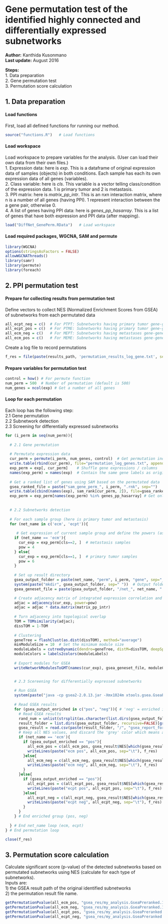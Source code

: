 Gene permutation test of the identified highly connected and differentially expressed subnetworks
========================================================

**Author:** Kanthida Kusonmano  
**Last update:** August 2016

**Steps:**  
1. Data preparation  
2. Gene permutation test  
3. Permutation score calculation
  
  
1. Data preparation
-------------------------------------------------------

#### Load functions
First, load all defined functions for running our method.
```r
source("functions.R")   # Load functions
```

#### Load workspace
Load workspace to prepare variables for the analysis. (User can load their own data from their own files.)  
1. Expression data: here is *exp*. This is a dataframe of original expression data of samples (objects) in both conditions. Each sample has each its own expression data of all genes (variables).  
2. Class variable: here is *cls*. This variable is a vector telling class/condition of the expression data. 1 is primary tumor and 2 is metastasis.  
3. PPI matrix: here is *matrix_pp_intr*. This is an n*x*n interaction matrix, where n is a number of all genes (having PPI). 1 represent interaction between the a gene pair, otherwise 0.  
4. A list of genes having PPI data: here is *genes_pp_hasarray*. This is a list of genes that have both expression and PPI data (after mapping).
```r
load("DiffNet_GenePerm.RData")   # Load workspace
```

#### Load required packages, WGCNA, SAM and permute 
```r
library(WGCNA)
options(stringsAsFactors = FALSE)
allowWGCNAThreads()
library(samr)
library(permute)
library(foreach)
```

2. PPI permutation test
-------------------------------------------------------

#### Prepare for collecting results from permutation test
Define vectors to collect NES (Normalized Enrichment Scores from GSEA) of subnetworks from each permutated data
```r
all_ecpt_neg = c()  # For PTPT: Subnetworks having primary tumor gene-gene correlctions and enriched in primary tumor samples
all_ecpt_pos = c()  # For PTME: Subnetworks having primary tumor gene-gene correlctions and enriched in metastasis samples
all_ecm_neg = c()   # For MEPT: Subnetworks having metastases gene-gene correlctions and enriched in primary tumor samples
all_ecm_pos = c()   # For MEME: Subnetworks having metastases gene-gene correlctions and enriched in metastasis samples
```

Create a log file to record permutations
```r
f_res = file(paste(results_path, 'permutation_results_log_gene.txt', sep="/"), "wt")
```

#### Prepare variables for permutation test
```r
control = how() # For permute function
num_perm = 500  # Number of permutation (default is 500)
num_genes = ncol(exp) # Get a number of all genes
```

#### Loop for each permutation 
Each loop has the following step:  
2.1 Gene permutation  
2.2 Subnetwork detection  
2.3 Screening for differentially expressed subnetworks  

```r
for (i_perm in seq(num_perm)){
  
  # 2.1 Gene permutation
  
  # Permutate expression data
  cur_perm = permute(i_perm, num_genes, control)  # Get permutation indices (ramdomly)
  write.table(rbind(cur_perm), file="permutation_log_genes.txt", append=TRUE, quote=FALSE, row.name=FALSE, col.name=FALSE)
  exp_perm = exp[, cur_perm]    # Shuffle gene expressions / columns
  names(exp_perm) = names(exp)  # Contain the same gene labels as original (but the expression was shuffled already)
  
  # Get a ranked list of genes using SAM based on the permutated data
  gsea_ranked_file = paste("sam_gene_perm_", i_perm, ".rnk", sep="")
  write.table(cbind(names(exp), sam_rank[cur_perm, 2]), file=gsea_ranked_file, quote=FALSE, sep="\t", col.names=FALSE, row.names=FALSE) # Write shuffled gene expression (remain the same gene names but shuffled expression)
  exp_perm = exp_perm[names(exp_perm) %in% genes_pp_hasarray] # Get only genes having PPI data
  
  
  # 2.2 Subnetworks detection
  
  # For each sample group (here is primary tumor and metastasis)
  for (net_name in c('ecm', 'ecpt')){
    
     # Get expression of current sample group and define the powers (as used in original data)
    if (net_name == 'ecm'){
      cur_exp = exp_perm[cls==2, ]  # metastasis samples  
      pow = 4
    } else{
      cur_exp = exp_perm[cls==1, ]  # primary tumor samples
      pow = 6
    }
    
    # Set up result directory
    gsea_output_folder = paste(net_name, "perm", i_perm, "gene", sep="_")
    system(paste("mkdir", gsea_output_folder, sep=" "))  # Output folder
    gsea_geneset_file = paste(gsea_output_folder, "/net_", net_name, ".gmt", sep="") 

    # Create adjacency matrix of integrated expression correlation and PPI 
    adjac = adjacency(cur_exp, power=pow)
    adjac = adjac * data.matrix(matrix_pp_intr) 
    
    # Turn adjacency into topological overlap
    TOM = TOMsimilarity(adjac);
    dissTOM = 1-TOM
    
    # Clustering
    geneTree = flashClust(as.dist(dissTOM), method="average")    
    minModuleSize = 10	# Set the minimum module size
    moduleLabels = cutreeDynamic(dendro=geneTree, distM=dissTOM, deepSplit=2, pamRespectsDendro=FALSE, minClusterSize=minModuleSize)
    moduleColors = labels2colors(moduleLabels)
    
    # Export modules for GSEA
    writeNetworkModulesToGMT(names(cur_exp), gsea_geneset_file, moduleColors)


    # 2.3 Scereening for differentially expressed subnetworks
    
    # Run GSEA
    system(paste("java -cp gsea2-2.0.13.jar -Xmx1024m xtools.gsea.GseaPreranked -gmx", gsea_geneset_file, "-rnk", gsea_ranked_file, "-collapse false -set_max 500 -set_min 10 -out", gsea_output_folder, "-plot_top_x 50", sep=" "))
    
    # Read GSEA results 
    for (gsea_output_enriched in c("pos", "neg")){ # 'neg' = enriched in primary tumor samples, 'pos' = enriched in metastasis samples
      # Read GSEA results
      rand_num = unlist(strsplit(as.character(list.dirs(gsea_output_folder, recursive=FALSE)), split=".", fixed=TRUE))[suppressWarnings(!is.na(as.numeric(unlist(strsplit(as.character(list.dirs(gsea_output_folder, recursive=FALSE)), split=".", fixed=TRUE)))))]  # Get random number of file name of GSEA result
      result_folder = list.dirs(gsea_output_folder, recursive=FALSE)[grep("my_analysis", list.dirs(gsea_output_folder, recursive=FALSE))] 
      gsea_result = read.csv(paste(result_folder, "/", "gsea_report_for_na_", gsea_output_enriched, "_", rand_num, ".xls", sep=""), header=TRUE, sep='\t')  # Read GSEA report
      # Keep all NES values, and discard the 'grey' color which means a group of genes belonging to no module
      if (net_name == 'ecm'){
        if (gsea_output_enriched == "pos"){
          all_ecm_pos = c(all_ecm_pos, gsea_result$NES[which(gsea_result$NAME != "GREY")])
          writeLines(paste("ecm pos", all_ecm_pos, sep="\t"), f_res)
        }else{
          all_ecm_neg = c(all_ecm_neg, gsea_result$NES[which(gsea_result$NAME != "GREY")])
          writeLines(paste("ecm neg", all_ecm_neg, sep="\t"), f_res)
        }
      }else{
        if (gsea_output_enriched == "pos"){
          all_ecpt_pos = c(all_ecpt_pos, gsea_result$NES[which(gsea_result$NAME != "GREY")])
          writeLines(paste("ecpt pos", all_ecpt_pos, sep="\t"), f_res)
        }else{
          all_ecpt_neg = c(all_ecpt_neg, gsea_result$NES[which(gsea_result$NAME != "GREY")])
          writeLines(paste("ecpt neg", all_ecpt_neg, sep="\t"), f_res)
        }
      }
    } # End enriched group (pos, neg)    
    
  } # End net_name loop (ecm, ecpt)  
} # End permutation loop

close(f_res)
```

3. Permutation score calculation
-------------------------------------------------------
Calculate significant score (p-value) of the detected subnetworks based on permutated subnetworks using NES (calculate for each type of subnetworks).  
Inputs are:  
1) the GSEA result path of the original identified subnetworks  
2) the permutation result file name.


```r
getPermutationPvalue(all_ecm_pos, "gsea_res/my_analysis.GseaPreranked.1415887590639/gsea_report_for_na_pos_1415713758030.xls", "permutation_results_ecm_pos.txt")
getPermutationPvalue(all_ecm_neg, "gsea_res/my_analysis.GseaPreranked.1415887590639/gsea_report_for_na_neg_1415713758030.xls", "permutation_results_ecm_neg.txt")
getPermutationPvalue(all_ecpt_pos, "gsea_res/my_analysis.GseaPreranked.1415887590639/gsea_report_for_na_pos_1415714322326.xls", "permutation_results_ecpt_pos.txt")
getPermutationPvalue(all_ecpt_neg, "gsea_res/my_analysis.GseaPreranked.1415887590639/gsea_report_for_na_pos_1415714322326.xls", "permutation_results_ecpt_neg.txt")
```